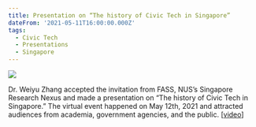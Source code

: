 ```yaml
---
title: Presentation on “The history of Civic Tech in Singapore”
dateFrom: '2021-05-11T16:00:00.000Z'
tags:
  - Civic Tech
  - Presentations
  - Singapore
---
```


![](/news/civic-tech-history.png)

Dr. Weiyu Zhang accepted the invitation from FASS, NUS’s Singapore Research Nexus and made a presentation on “The history of Civic Tech in Singapore.” The virtual event happened on May 12th, 2021 and attracted audiences from academia, government agencies, and the public. \[[video](<https://nusu-my.sharepoint.com/personal/cnmzw_nus_edu_sg/Documents/civictechlab%20website/multimedia%20files/videos/Edited%20videos_Manjiang/Weiyu%20Zhang%20_%20The%20history%20of%20Civic%20Tech%20in%20Singapore-%20An%20Actor-Network%20Analysis(with%20opening).mp4>)]
